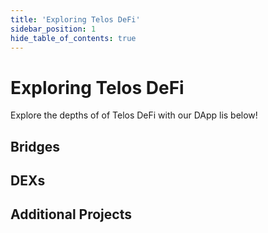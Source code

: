 ---
title: 'Exploring Telos DeFi'
sidebar_position: 1
hide_table_of_contents: true
---


# Exploring Telos DeFi

Explore the depths of of Telos DeFi with our DApp lis below!


## Bridges 

<div class="app-cards-display">

<CompanyCard
    appName='ChainPort'
    logoURL='https://pbs.twimg.com/profile_images/1404186317416767491/VE-tUL-q_400x400.png'
    xURL='https://twitter.com/chain_port'
    websiteURL='https://www.chainport.io/'
    appURL='https://app.chainport.io/'
    description='ChainPort is a next-gen cross-chain bridge that provides custodian-level security with full interoperability. ChainPort introduces an unprecedented level of security architecture, porting tokens safely across blockchains with just a click.'
/>

<CompanyCard
    appName='Elk Finance'
    logoURL='https://4126527139-files.gitbook.io/~/files/v0/b/gitbook-x-prod.appspot.com/o/spaces%2F-MW_PNk7A0t0ux_cdlkt-887967055%2Fuploads%2FKq7UvOuixpKtHXiLZ54l%2FElk%20Logo%20512x512.png?alt=media&token=785092f4-1f8c-4d1e-a06e-95ff24de0944'
    xURL='https://twitter.com/elk_finance'
    websiteURL='https://elk.finance/'
    appURL='https://app.elk.finance/swap/40/BNB/TLOS'
    description='Elk enables fast, safe, cheap, and trustless cross-chain value exchange across all blockchains.'
/>

<CompanyCard
    appName='Symbiosis Finance'
    logoURL='https://uploads-ssl.webflow.com/61fcf1270803af7f74e70710/624b0bd2de671b0f97651692_logo%20black-solo.png'
    xURL='https://twitter.com/symbiosis_fi'
    websiteURL='https://symbiosis.finance/'
    appURL='https://app.symbiosis.finance/swap?chainIn=Ethereum&chainOut=Telos&tokenIn=0x7825e833D495F3d1c28872415a4aee339D26AC88&tokenOut=TLOS'
    description='Symbiosis is a decentralized multi-chain liquidity protocol that enables users to perform any crypto token swaps across multiple blockchains with a single click.'
/>

</div>

## DEXs

<div class="app-cards-display">

<CompanyCard
    appName='Airswap'
    logoURL='https://seeklogo.com/images/A/airswap-ast-logo-3BB5D1E9DD-seeklogo.com.png'
    xURL='https://twitter.com/airswap'
    websiteURL='https://www.airswap.io/#/'
    appURL='https://swap.eth.limo/#/'
    description='Airswap is an open developer community focused on decentralized trading systems. AirSwap technology powers peer-to-peer networks using de facto standard RFQ and LastLook protocols making it the top choice for traditional market makers entering the decentralized financial system.'
/>

<CompanyCard
    appName='Akka Finance'
    logoURL='https://i.ibb.co/s6GCzqH/rd-Avz-Jxw-400x400-removebg-preview.png'
    xURL='https://twitter.com/akka_finance'
    websiteURL='https://www.akka.finance/'
    appURL='https://app.akka.finance/'
    description='Akka Finance is a decentralized exchange and bridge aggregator that uses AI to optimize cross-chain swaps.'
/>

<CompanyCard
    appName='Arable Finance'
    logoURL='https://avatars.githubusercontent.com/u/89365999?s=200&v=4'
    xURL='https://twitter.com/ArableProtocol'
    websiteURL='https://www.arable.finance/'
    appURL='https://app.arable.finance/#/'
    description='Arable offers a low-fee EVM compatible cosmos chain, multichain derivatives trading, farming, copy trading and voting power lending service on EVM and Cosmos.'
/>

</div>

## Additional Projects

<div class="app-cards-display">

<CompanyCard
    appName='Fortis'
    logoURL='https://fortisfinance.io/static/media/FlatLogo.9d8c0cc897682f273ee68febfb5be4ae.svg'
    xURL='https://twitter.com/FortisNetwork'
    websiteURL='https://fortisfinance.io/'
    appURL='https://app.fortisfinance.io/'
    description='Fortis Network is a financial movement, developing solutions that allow users to take control of their finances in an accessible way. Our goal is to bring DeFi to the masses and reward our community of visionaries as they build the economy of tomorrow. The Fortis ecosystem commenced on Telos Native and has now transitioned to become a Telos EVM project. The first-ever Daily Return on Investment (DROI) platform built on Telos that pays out 1% daily in $FORT to its users.'
/>

</div>
